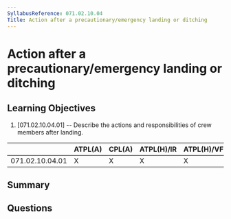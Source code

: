 ```yaml
---
SyllabusReference: 071.02.10.04
Title: Action after a precautionary/emergency landing or ditching
---
```


# Action after a precautionary/emergency landing or ditching

## Learning Objectives

1. [071.02.10.04.01] -- Describe the actions and responsibilities of crew
   members after landing.

|                 | ATPL(A) | CPL(A) | ATPL(H)/IR | ATPL(H)/VFR | CPL(H) | IR  | CBIR(A) |
| --------------- | ------- | ------ | ---------- | ----------- | ------ | --- | ------- |
| 071.02.10.04.01 | X       | X      | X          | X           | X      |     |         |

## Summary

## Questions
